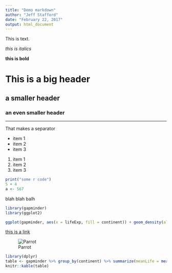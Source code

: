 ```yaml
---
title: "Demo markdown"
author: "Jeff Stafford"
date: "February 22, 2017"
output: html_document
---
```


This is text.

*this is italics*

**this is bold**

# This is a big header
## a smaller header
### an even smaller header

-----------------------------------------------

That makes a separator

* item 1
* item 2
* item 3

1. item 1
2. item 2
3. item 3

```r
print("some r code")
5 + 4
a <- 567
```

blah blah balh


```r
library(gapminder)
library(ggplot2)

ggplot(gapminder, aes(x = lifeExp, fill = continent)) + geom_density(alpha = 0.3) + theme_bw()

```


[this is a link](http://www.google.ca)


![Parrot](http://yourshot.nationalgeographic.com/u/ss/fQYSUbVfts-T7pS2VP2wnKyN8wxywmXtY0-FwsgxoJBD4C1qJrqA8EfaP7jL8gZYg0MJlb9NNBxrHhmaSdwF/)

```r
library(dplyr)
table <- gapminder %>% group_by(continent) %>% summarize(meanLife = mean(lifeExp), meanGDP = mean(gdpPercap), meanPop = mean(pop))
knitr::kable(table)
```

